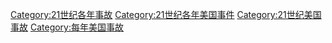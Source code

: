 [[Category:21世纪各年事故|Category:21世纪各年事故]]
[[Category:21世纪各年美国事件|Category:21世纪各年美国事件]]
[[Category:21世纪美国事故|Category:21世纪美国事故]]
[[Category:每年美国事故|Category:每年美国事故]]
